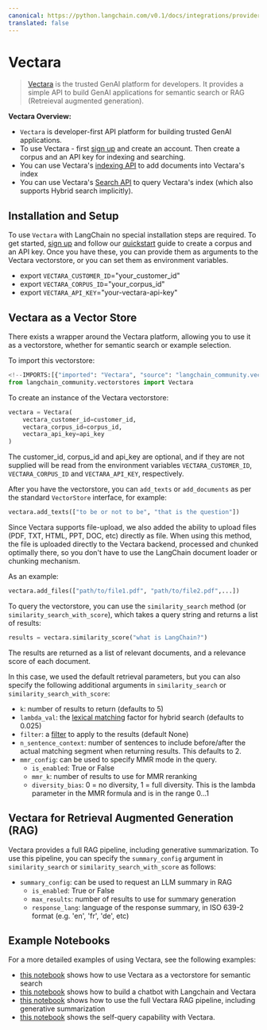 ```yaml
---
canonical: https://python.langchain.com/v0.1/docs/integrations/providers/vectara
translated: false
---
```


# Vectara

>[Vectara](https://vectara.com/) is the trusted GenAI platform for developers. It provides a simple API to build GenAI applications
> for semantic search or RAG (Retreieval augmented generation).

**Vectara Overview:**
- `Vectara` is developer-first API platform for building trusted GenAI applications.
- To use Vectara - first [sign up](https://vectara.com/integrations/langchain) and create an account. Then create a corpus and an API key for indexing and searching.
- You can use Vectara's [indexing API](https://docs.vectara.com/docs/indexing-apis/indexing) to add documents into Vectara's index
- You can use Vectara's [Search API](https://docs.vectara.com/docs/search-apis/search) to query Vectara's index (which also supports Hybrid search implicitly).

## Installation and Setup

To use `Vectara` with LangChain no special installation steps are required.
To get started, [sign up](https://vectara.com/integrations/langchain) and follow our [quickstart](https://docs.vectara.com/docs/quickstart) guide to create a corpus and an API key.
Once you have these, you can provide them as arguments to the Vectara vectorstore, or you can set them as environment variables.

- export `VECTARA_CUSTOMER_ID`="your_customer_id"
- export `VECTARA_CORPUS_ID`="your_corpus_id"
- export `VECTARA_API_KEY`="your-vectara-api-key"

## Vectara as a Vector Store

There exists a wrapper around the Vectara platform, allowing you to use it as a vectorstore, whether for semantic search or example selection.

To import this vectorstore:

```python
<!--IMPORTS:[{"imported": "Vectara", "source": "langchain_community.vectorstores", "docs": "https://api.python.langchain.com/en/latest/vectorstores/langchain_community.vectorstores.vectara.Vectara.html", "title": "Vectara"}]-->
from langchain_community.vectorstores import Vectara
```

To create an instance of the Vectara vectorstore:

```python
vectara = Vectara(
    vectara_customer_id=customer_id,
    vectara_corpus_id=corpus_id,
    vectara_api_key=api_key
)
```

The customer_id, corpus_id and api_key are optional, and if they are not supplied will be read from the environment variables `VECTARA_CUSTOMER_ID`, `VECTARA_CORPUS_ID` and `VECTARA_API_KEY`, respectively.

After you have the vectorstore, you can `add_texts` or `add_documents` as per the standard `VectorStore` interface, for example:

```python
vectara.add_texts(["to be or not to be", "that is the question"])
```

Since Vectara supports file-upload, we also added the ability to upload files (PDF, TXT, HTML, PPT, DOC, etc) directly as file. When using this method, the file is uploaded directly to the Vectara backend, processed and chunked optimally there, so you don't have to use the LangChain document loader or chunking mechanism.

As an example:

```python
vectara.add_files(["path/to/file1.pdf", "path/to/file2.pdf",...])
```

To query the vectorstore, you can use the `similarity_search` method (or `similarity_search_with_score`), which takes a query string and returns a list of results:

```python
results = vectara.similarity_score("what is LangChain?")
```

The results are returned as a list of relevant documents, and a relevance score of each document.

In this case, we used the default retrieval parameters, but you can also specify the following additional arguments in `similarity_search` or `similarity_search_with_score`:
- `k`: number of results to return (defaults to 5)
- `lambda_val`: the [lexical matching](https://docs.vectara.com/docs/api-reference/search-apis/lexical-matching) factor for hybrid search (defaults to 0.025)
- `filter`: a [filter](https://docs.vectara.com/docs/common-use-cases/filtering-by-metadata/filter-overview) to apply to the results (default None)
- `n_sentence_context`: number of sentences to include before/after the actual matching segment when returning results. This defaults to 2.
- `mmr_config`: can be used to specify MMR mode in the query.
   - `is_enabled`: True or False
   - `mmr_k`: number of results to use for MMR reranking
   - `diversity_bias`: 0 = no diversity, 1 = full diversity. This is the lambda parameter in the MMR formula and is in the range 0...1

## Vectara for Retrieval Augmented Generation (RAG)

Vectara provides a full RAG pipeline, including generative summarization.
To use this pipeline, you can specify the `summary_config` argument in `similarity_search` or `similarity_search_with_score` as follows:

- `summary_config`: can be used to request an LLM summary in RAG
   - `is_enabled`: True or False
   - `max_results`: number of results to use for summary generation
   - `response_lang`: language of the response summary, in ISO 639-2 format (e.g. 'en', 'fr', 'de', etc)

## Example Notebooks

For a more detailed examples of using Vectara, see the following examples:
* [this notebook](/docs/integrations/vectorstores/vectara) shows how to use Vectara as a vectorstore for semantic search
* [this notebook](/docs/integrations/providers/vectara/vectara_chat) shows how to build a chatbot with Langchain and Vectara
* [this notebook](/docs/integrations/providers/vectara/vectara_summary) shows how to use the full Vectara RAG pipeline, including generative summarization
* [this notebook](/docs/integrations/retrievers/self_query/vectara_self_query) shows the self-query capability with Vectara.